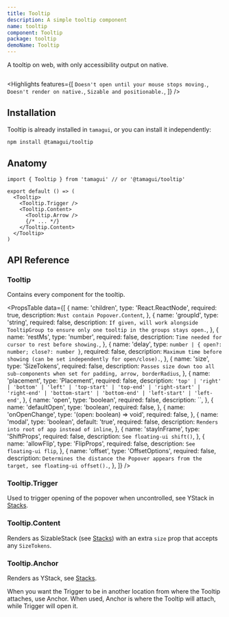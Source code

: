 ```yaml
---
title: Tooltip
description: A simple tooltip component
name: tooltip
component: Tooltip
package: tooltip
demoName: Tooltip
---
```


<Description>A tooltip on web, with only accessibility output on native.</Description>

<HeroContainer showAnimationDriverControl>
  <TooltipDemo />
</HeroContainer>

```tsx hero template=Tooltip

```

<Highlights
  features={[
    `Doesn't open until your mouse stops moving.`,
    `Doesn't render on native.`,
    `Sizable and positionable.`,
  ]}
/>

## Installation

Tooltip is already installed in `tamagui`, or you can install it independently:

```bash
npm install @tamagui/tooltip
```

## Anatomy

```tsx
import { Tooltip } from 'tamagui' // or '@tamagui/tooltip'

export default () => (
  <Tooltip>
    <Tooltip.Trigger />
    <Tooltip.Content>
      <Tooltip.Arrow />
      {/* ... */}
    </Tooltip.Content>
  </Tooltip>
)
```

## API Reference

### Tooltip

Contains every component for the tooltip.

<PropsTable
  data={[
    {
      name: 'children',
      type: 'React.ReactNode',
      required: true,
      description: `Must contain Popover.Content`,
    },
    {
      name: 'groupId',
      type: 'string',
      required: false,
      description: `If given, will work alongside TooltipGroup to ensure only one tooltip in the groups stays open.`,
    },
    {
      name: 'restMs',
      type: 'number',
      required: false,
      description: `Time needed for cursor to rest before showing.`,
    },
    {
      name: 'delay',
      type: `number | { open?: number; close?: number }`,
      required: false,
      description: `Maximum time before showing (can be set independently for open/close).`,
    },
    {
      name: 'size',
      type: 'SizeTokens',
      required: false,
      description: `Passes size down too all sub-components when set for padding, arrow, borderRadius`,
    },
    {
      name: 'placement',
      type: 'Placement',
      required: false,
      description: `'top' | 'right' | 'bottom' | 'left' | 'top-start' | 'top-end' | 'right-start' | 'right-end' | 'bottom-start' | 'bottom-end' | 'left-start' | 'left-end'`,
    },
    {
      name: 'open',
      type: 'boolean',
      required: false,
      description: ``,
    },
    {
      name: 'defaultOpen',
      type: 'boolean',
      required: false,
    },
    {
      name: 'onOpenChange',
      type: '(open: boolean) => void',
      required: false,
    },
    {
      name: 'modal',
      type: 'boolean',
      default: 'true',
      required: false,
      description: `Renders into root of app instead of inline`,
    },
    {
      name: 'stayInFrame',
      type: 'ShiftProps',
      required: false,
      description: `See floating-ui shift()`,
    },
    {
      name: 'allowFlip',
      type: 'FlipProps',
      required: false,
      description: `See floating-ui flip`,
    },
    {
      name: 'offset',
      type: 'OffsetOptions',
      required: false,
      description: `Determines the distance the Popover appears from the target, see floating-ui offset().`,
    },
  ]}
/>

### Tooltip.Trigger

Used to trigger opening of the popover when uncontrolled, see YStack in [Stacks](/docs/components/stacks).

### Tooltip.Content

Renders as SizableStack (see [Stacks](/docs/components/stacks)) with an extra `size` prop that accepts any `SizeTokens`.

### Tooltip.Anchor

Renders as YStack, see [Stacks](/docs/components/stacks).

When you want the Trigger to be in another location from where the Tooltip attaches, use Anchor. When used, Anchor is where the Tooltip will attach, while Trigger will open it.
